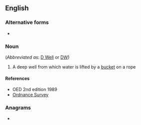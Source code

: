 ==English==

===Alternative forms===
* {{l|en|draw well}}

===Noun===
{{en-noun|head=[[draw]]-[[well]]}} (''Abbreviated as'': [[D Well]] or [[DW]])

# A deep well from which water is lifted by a [[bucket]] on a rope

====References====
* OED 2nd edition 1989
* [http://www.ordnancesurvey.co.uk/oswebsite/freefun/geofacts/geo0440.html Ordnance Survey]

===Anagrams===
* {{anagrams|en|Wardwell}}
